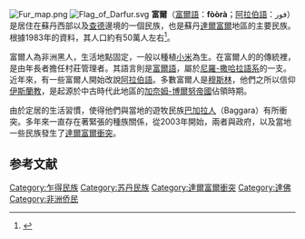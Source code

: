 {{noteTA
|1=zh-hans:达尔富尔;zh-hk:達爾富爾;zh-tw:達佛;
}}
[[File:Fur_map.png|right]]
[[File:Flag_of_Darfur.svg|right]]
'''富爾'''（[[富爾語|富爾語]]：'''fòòrà'''；[[阿拉伯語|阿拉伯語]]：فور）是居住在蘇丹西部以及[[查德|查德]]邊境的一個民族，也是蘇丹[[達爾富爾|達爾富爾]]地區的主要民族。根據1983年的資料，其人口約有50萬人左右<ref>{{Cite web |url=http://www.ethnologue.com/show_language.asp?code=fvr |title=存档副本 |accessdate=2007-05-04 |archive-date=2012-12-10 |archive-url=https://web.archive.org/web/20121210232106/http://www.ethnologue.com/show_language.asp?code=fvr |dead-url=no }}</ref>。

富爾人為非洲黑人，生活地點固定，一般以種植[[小米|小米]]為生。在富爾人的的傳統裡，是由年長者擔任村莊管理者。其語言則是[[富爾語|富爾語]]，屬於[[尼羅-撒哈拉語系|尼羅-撒哈拉語系]]的一支。近年來，有一些富爾人開始改說[[阿拉伯語|阿拉伯語]]。多數富爾人是[[穆斯林|穆斯林]]，他們之所以信仰[[伊斯蘭教|伊斯蘭教]]，是起源於中古時代此地區的[[加奈姆-博爾努帝國|加奈姆-博爾努帝國]]佔領時期。

由於定居的生活習慣，使得他們與當地的遊牧民族[[巴加拉人|巴加拉人]]（Baggara）有所衝突。多年來一直存在著緊張的種族關係，從2003年開始，兩者與政府，以及當地一些民族發生了[[達爾富爾衝突|達爾富爾衝突]]。

==参考文献==
{{reflist}}

{{DEFAULTSORT:Fur}}
[[Category:乍得民族|Category:乍得民族]]
[[Category:苏丹民族|Category:苏丹民族]]
[[Category:達爾富爾衝突|Category:達爾富爾衝突]]
[[Category:達佛|Category:達佛]]
[[Category:非洲侨民|Category:非洲侨民]]
